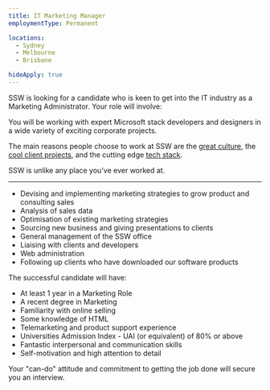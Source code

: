 ```yaml
---
title: IT Marketing Manager
employmentType: Permanent

locations: 
  - Sydney
  - Melbourne
  - Brisbane

hideApply: true
---
```

        
SSW is looking for a candidate who is keen to get into the IT industry as a Marketing Administrator. Your role will involve:


You will be working with expert Microsoft stack developers and designers in a wide variety of exciting corporate projects.  


 The main reasons people choose to work at SSW are the [great culture](https://www.ssw.com.au/ssw/Company/Culture), the [cool client projects](https://www.ssw.com.au/ssw/Company/Clients), and the cutting edge [tech stack](https://www.ssw.com.au/ssw/Consulting/Default.aspx).  


 SSW is unlike any place you've ever worked at.




---


* Devising and implementing marketing strategies to grow product and consulting sales
* Analysis of sales data
* Optimisation of existing marketing strategies
* Sourcing new business and giving presentations to clients
* General management of the SSW office
* Liaising with clients and developers
* Web administration
* Following up clients who have downloaded our software products


The successful candidate will have:


* At least 1 year in a Marketing Role
* A recent degree in Marketing
* Familiarity with online selling
* Some knowledge of HTML
* Telemarketing and product support experience
* Universities Admission Index - UAI (or equivalent) of 80% or above
* Fantastic interpersonal and communication skills
* Self-motivation and high attention to detail


Your "can-do" attitude and commitment to getting the job done will secure you an interview.


